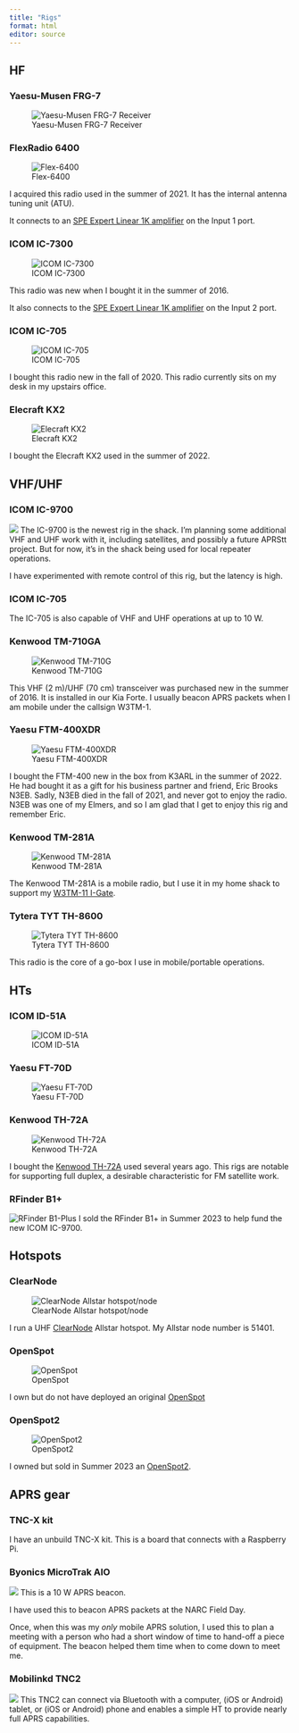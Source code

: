 ```yaml
---
title: "Rigs"
format: html
editor: source
---
```


## HF

### Yaesu-Musen FRG-7

![Yaesu-Musen FRG-7 Receiver](https://www.radiomasterlist.com/im/yaesu-frg-7.webp)

### FlexRadio 6400

![Flex-6400](https://edge.flexradio.com/www/offload/20221117142900/FlexRadio_products-2020_6400_45-left_9040-2400x2400px__08082.1594670218.1280.1280__62153.1668463138.1280.1280.jpg){.fig-center}

I acquired this radio used in the summer of 2021. It has the internal antenna tuning unit (ATU).

It connects to an [SPE Expert Linear 1K amplifier](amplifiers.qmd#spe-expert-linear-1k) on the Input 1 port.

### ICOM IC-7300

![ICOM IC-7300](https://www.icomamerica.com/en/products/7300/ProductHeader.jpg){.fig-center}

This radio was new when I bought it in the summer of 2016.

It also connects to the [SPE Expert Linear 1K amplifier](amplifiers.qmd#spe-expert-linear-1k) on the Input 2 port.

### ICOM IC-705

![ICOM IC-705](https://www.icomamerica.com/en/products/705/ProductHeader.jpg){.fig-center}

I bought this radio new in the fall of 2020. This radio currently sits on my desk in my upstairs office.

### Elecraft KX2

![Elecraft KX2](https://cdn.shopify.com/s/files/1/2029/4979/products/kx2-product-hero_530x@2x.jpg?v=1549861527){.fig-center}

I bought the Elecraft KX2 used in the summer of 2022.

## VHF/UHF

### ICOM IC-9700

![](https://www.gigaparts.com/media/catalog/product/cache/dfaec006bd6782dbad92b9435baa8bcf/i/c/ic_9700.jpg)
The IC-9700 is the newest rig in the shack.
I'm planning some additional VHF and UHF work with it, including satellites, and possibly a future APRStt project.
But for now, it's in the shack being used for local repeater operations.

I have experimented with remote control of this rig, but the latency is high.

### ICOM IC-705

The IC-705 is also capable of VHF and UHF operations at up to 10 W.

### Kenwood TM-710GA {}

![Kenwood TM-710G](https://kasc.kenwood.com/files/website/categories/11/comm/amateur-vhf_uhf_mobiles2.png){.fig-center}

This VHF (2 m)/UHF (70 cm) transceiver was purchased new in the summer of 2016.
It is installed in our Kia Forte.
I usually beacon APRS packets when I am mobile under the callsign W3TM-1.

### Yaesu FTM-400XDR

![Yaesu FTM-400XDR](https://www.yaesu.com/ProductImages/FTM-400DRXDR_thumb.jpg){.fig-center}

I bought the FTM-400 new in the box from K3ARL in the summer of 2022. 
He had bought it as a gift for his business partner and friend, Eric Brooks N3EB.
Sadly, N3EB died in the fall of 2021, and never got to enjoy the radio.
N3EB was one of my Elmers, and so I am glad that I get to enjoy this rig and remember Eric.

### Kenwood TM-281A

![Kenwood TM-281A](https://www.eectwowayradio.com/Uploads/15845181065e71d3ceed1f62037.jpg){.fig-center}

The Kenwood TM-281A is a mobile radio, but I use it in my home shack to support my [W3TM-11 I-Gate](https://aprs.fi/#!mt=roadmap&z=11&call=a%2FW3TM-11&timerange=3600&tail=3600).

### Tytera TYT TH-8600

![Tytera TYT TH-8600](https://m.media-amazon.com/images/I/61d1V-d4B4L._AC_SX679_.jpg)

This radio is the core of a go-box I use in mobile/portable operations.

## HTs

### ICOM ID-51A

![ICOM ID-51A](https://icomamerica.com/en/products/ID51APlus2/ProductHeader.jpg)

### Yaesu FT-70D

![Yaesu FT-70D](https://www.yaesu.com/ProductImages/FT-70DR_thumb.jpg){.img-center}

### Kenwood TH-72A

![Kenwood TH-72A](https://www.kenwood.com/usa/com/amateur/th-d72a/images/image_product01_big.jpg)

I bought the [Kenwood TH-72A](https://www.kenwood.com/usa/com/amateur/th-d72a/) used several years ago.
This rigs are notable for supporting full duplex, a desirable characteristic for FM satellite work.

### RFinder B1+

![RFinder B1-Plus](https://s82g3y-xx73bzq18ulv.cloudmaestro.com/-3_2ewbAV/media/catalog/product/cache/dfaec006bd6782dbad92b9435baa8bcf/m/i/vmicrosoftteams-image_60_.png.pagespeed.ic.G3yEzXICho.webp)
I sold the RFinder B1+ in Summer 2023 to help fund the new ICOM IC-9700.

## Hotspots

### ClearNode

![ClearNode Allstar hotspot/node](https://www.node-ventures.com/wp-content/uploads/2023/02/CN_1_med.jpg)

I run a UHF [ClearNode](https://node-ventures.com) Allstar hotspot.
My Allstar node number is 51401.

### OpenSpot

![OpenSpot](https://sharkrf-web.b-cdn.net/wp-content/uploads/2016/06/openspot01.jpg)

I own but do not have deployed an original [OpenSpot](https://www.sharkrf.com/products/openspot-legacy/)


### OpenSpot2

![OpenSpot2](https://www.sharkrf.com/products/openspot2/)

I owned but sold in Summer 2023 an [OpenSpot2](https://www.sharkrf.com/products/openspot2/).

## APRS gear

### TNC-X kit

I have an unbuild TNC-X kit.
This is a board that connects with a Raspberry Pi.

### Byonics MicroTrak AIO

![](https://www.byonics.com/images/mt-aio-2a.300.jpg)
This is a 10 W APRS beacon.

I have used this to beacon APRS packets at the NARC Field Day.

Once, when this was my _only_ mobile APRS solution, I used this to plan a meeting with a person who had a short window of time to hand-off a piece of equipment.
The beacon helped them time when to come down to meet me.

### Mobilinkd TNC2

![](http://www.mobilinkd.com/wp-content/uploads/2019/04/IMG_20170405_205938.gif)
This TNC2 can connect via Bluetooth with a computer, (iOS or Android) tablet, or (iOS or Android) phone and enables a simple HT to provide nearly full APRS capabilities.

